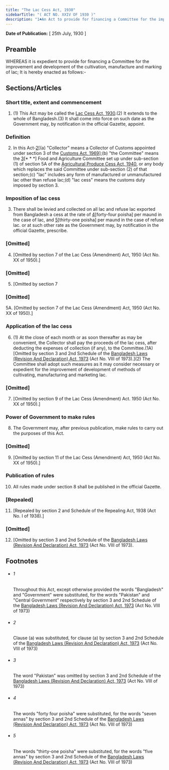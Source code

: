 ```yaml
---
title: "The Lac Cess Act, 1930"
sidebarTitle: "( ACT NO. XXIV OF 1930 )"
description: "1♣An Act to provide for financing a Committee for the improvement and development of the cultivation, manufacture and marking of lac."
---
```


**Date of Publication:** [ 25th July, 1930 ]

## Preamble

WHEREAS it is expedient to provide for financing a Committee for the improvement and development of the cultivation, manufacture and marking of lac; It is hereby enacted as follows:-

## Sections/Articles

### Short title, extent and commencement

1. (1) This Act may be called the [Lac Cess Act, 1930](/act-151.html "Lac Cess Act, 1930").(2) It extends to the whole of Bangladesh.(3) It shall come into force on such date as the Government may, by notification in the official Gazette, appoint.

### Definition

2. In this Act-[2](1)[(a) "Collector" means a Collector of Customs appointed under section 3 of the [Customs Act, 1969](/act-354.html "Customs Act, 1969")];(b) "the Committee" means the [3](2)[\* \* \*] Food and Agriculture Committee set up under sub-section (1) of section 5A of the [Agricultural Produce Cess Act, 1940](/act-189.html "Agricultural Produce Cess Act, 1940"), or any body which replaces the said Committee under sub-section (2) of that section;(c) "lac" includes any form of manufactured or unmanufactured lac other than refuse lac;(d) "lac cess" means the customs duty imposed by section 3.

### Imposition of lac cess

3. There shall be levied and collected on all lac and refuse lac exported from Bangladesh a cess at the rate of [4](1)[forty-four poisha] per maund in the case of lac, and [5](2)[thirty-one poisha] per maund in the case of refuse lac. or at such other rate as the Government may, by notification in the official Gazette, prescribe.

### [Omitted]

4. [Omitted by section 7 of the Lac Cess (Amendment) Act, 1950 (Act No. XX of 1950).]

### [Omitted]

5. [Omitted by section 7

### [Omitted]

5A. [Omitted by section 7 of the Lac Cess (Amendment) Act, 1950 (Act No. XX of 1950).]

### Application of the lac cess

6. (1) At the close of each month or as soon thereafter as may be convenient, the Collector shall pay the proceeds of the lac cess, after deducting the expenses of collection (if any), to the Committee.(1A) [Omitted by section 3 and 2nd Schedule of the [Bangladesh Laws (Revision And Declaration) Act, 1973](/act-430.html "Bangladesh Laws (Revision And Declaration) Act, 1973") (Act No. VIII of 1973).](2) The Committee shall adopt such measures as it may consider necessary or expedient for the improvement of development of methods of cultivating, manufacturing and marketing lac.

### [Omitted]

7. [Omitted by section 9 of the Lac Cess (Amendment) Act. 1950 (Act No. XX of 1950).]

### Power of Government to make rules

8. The Government may, after previous publication, make rules to carry out the purposes of this Act.

### [Omitted]

9. [Omitted by section 11 of the Lac Cess (Amendment) Act, 1950 (Act No. XX of 1950).]

### Publication of rules

10. All rules made under section 8 shall be published in the official Gazette.

### [Repealed]

11. [Repealed by section 2 and Schedule of the Repealing Act, 1938 (Act No. I of 1938).]

### [Omitted]

12. [Omitted by section 3 and 2nd Schedule of the [Bangladesh Laws (Revision And Declaration) Act, 1973](/act-430.html "Bangladesh Laws (Revision And Declaration) Act, 1973") (Act No. VIII of 1973).

## Footnotes

- ###### 1

  Throughout this Act, except otherwise provided the words "Bangladesh" and "Government" were substituted, for the words "Pakistan" and "Central Government" respectively by section 3 and 2nd Schedule of the [Bangladesh Laws (Revision And Declaration) Act, 1973](/act-430.html "Bangladesh Laws (Revision And Declaration) Act, 1973") (Act No. VIII of 1973)

- ###### 2

  Clause (a) was substituted, for clause (a) by section 3 and 2nd Schedule of the [Bangladesh Laws (Revision And Declaration) Act, 1973](/act-430.html "Bangladesh Laws (Revision And Declaration) Act, 1973") (Act No. VIII of 1973)

- ###### 3

  The word "Pakistan" was omitted by section 3 and 2nd Schedule of the [Bangladesh Laws (Revision And Declaration) Act, 1973](/act-430.html "Bangladesh Laws (Revision And Declaration) Act, 1973") (Act No. VIII of 1973)

- ###### 4

  The words "forty four poisha" were substituted, for the words "seven annas" by section 3 and 2nd Schedule of the [Bangladesh Laws (Revision And Declaration) Act, 1973](/act-430.html "Bangladesh Laws (Revision And Declaration) Act, 1973") (Act No. VIII of 1973)

- ###### 5

  The words "thirty-one poisha" were substituted, for the words "five annas" by section 3 and 2nd Schedule of the [Bangladesh Laws (Revision And Declaration) Act, 1973](/act-430.html "Bangladesh Laws (Revision And Declaration) Act, 1973") (Act No. VIII of 1973)
